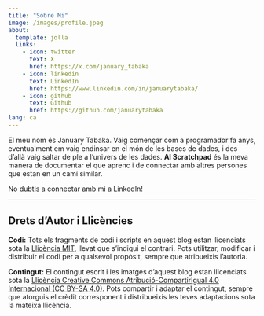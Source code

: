 ```yaml
---
title: "Sobre Mi"
image: /images/profile.jpeg
about:
  template: jolla
  links:
    - icon: twitter
      text: X
      href: https://x.com/january_tabaka
    - icon: linkedin
      text: LinkedIn
      href: https://www.linkedin.com/in/januarytabaka/
    - icon: github
      text: Github
      href: https://github.com/januarytabaka
lang: ca
---
```


El meu nom és January Tabaka. Vaig començar com a programador fa anys, eventualment em vaig endinsar en el món de les bases de dades, i des d’allà vaig saltar de ple a l’univers de les dades. **AI Scratchpad** és la meva manera de documentar el que aprenc i de connectar amb altres persones que estan en un camí similar.

No dubtis a connectar amb mi a LinkedIn!

---

## Drets d’Autor i Llicències

**Codi:** Tots els fragments de codi i scripts en aquest blog estan llicenciats sota la [Llicència MIT](https://github.com/januarytabaka/januarytabaka.github.io/blob/main/LICENSE), llevat que s’indiqui el contrari. Pots utilitzar, modificar i distribuir el codi per a qualsevol propòsit, sempre que atribueixis l’autoria.

**Contingut:** El contingut escrit i les imatges d’aquest blog estan llicenciats sota la [Llicència Creative Commons Atribució-CompartirIgual 4.0 Internacional (CC BY-SA 4.0)](https://creativecommons.org/licenses/by-sa/4.0/). Pots compartir i adaptar el contingut, sempre que atorguis el crèdit corresponent i distribueixis les teves adaptacions sota la mateixa llicència.
